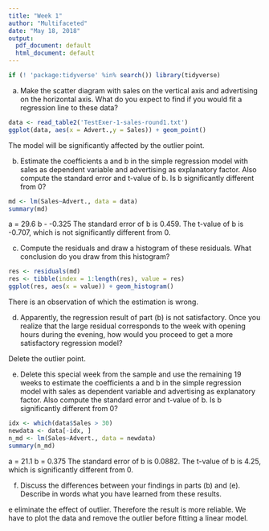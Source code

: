 ```yaml
---
title: "Week 1"
author: "Multifaceted"
date: "May 18, 2018"
output:
  pdf_document: default
  html_document: default
---
```


```r
if (! 'package:tidyverse' %in% search()) library(tidyverse)
```

(a) Make the scatter diagram with sales on the vertical axis and advertising on the horizontal axis. What do you
expect to find if you would fit a regression line to these data?

```r
data <- read_table2('TestExer-1-sales-round1.txt')
ggplot(data, aes(x = Advert.,y = Sales)) + geom_point()
```

The model will be significantly affected by the outlier point.


(b) Estimate the coefficients a and b in the simple regression model with sales as dependent variable and advertising
as explanatory factor. Also compute the standard error and t-value of b. Is b significantly different from 0?

```r
md <- lm(Sales~Advert., data = data)
summary(md)
```

a = 29.6  b - -0.325
The standard error of b is 0.459.
The t-value of b is -0.707, which is not significantly different from 0.

(c) Compute the residuals and draw a histogram of these residuals. What conclusion do you draw from this
histogram?

```r
res <- residuals(md)
res <- tibble(index = 1:length(res), value = res)
ggplot(res, aes(x = value)) + geom_histogram()
```

There is an observation of which the estimation is wrong.

  
(d) Apparently, the regression result of part (b) is not satisfactory. Once you realize that the large residual
corresponds to the week with opening hours during the evening, how would you proceed to get a more
satisfactory regression model?

Delete the outlier point.


(e) Delete this special week from the sample and use the remaining 19 weeks to estimate the coefficients a and
b in the simple regression model with sales as dependent variable and advertising as explanatory factor. Also
compute the standard error and t-value of b. Is b significantly different from 0?

```r
idx <- which(data$Sales > 30)
newdata <- data[-idx, ]
n_md <- lm(Sales~Advert., data = newdata)
summary(n_md)
```

a = 21.1  b = 0.375 
The standard error of b is 0.0882.
The t-value of b is 4.25, which is significantly different from 0.


(f) Discuss the differences between your findings in parts (b) and (e). Describe in words what you have learned from these results.


e eliminate the effect of outlier. Therefore the result is more reliable. We have to plot the data and remove the outlier before fitting a linear model.